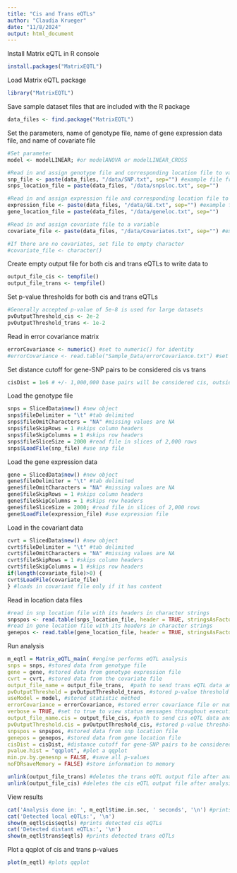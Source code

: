 ```yaml
---
title: "Cis and Trans eQTLs"
author: "Claudia Krueger"
date: "11/8/2024"
output: html_document
---
```


Install Matrix eQTL in R console
```r
install.packages("MatrixEQTL")
```

Load Matrix eQTL package
```r
library("MatrixEQTL")
```

Save sample dataset files that are included with the R package
```r
data_files <- find.package("MatrixEQTL")
```

Set the parameters, name of genotype file, name of gene expression data file, and name of covariate file
```r
#Set parameter
model <- modelLINEAR; #or modelANOVA or modelLINEAR_CROSS

#Read in and assign genotype file and corresponding location file to variables 
snp_file <- paste(data_files, "/data/SNP.txt", sep="") #example file from package
snps_location_file = paste(data_files, "/data/snpsloc.txt", sep="")

#Read in and assign expression file and corresponding location file to variables
expression_file <- paste(data_files, "/data/GE.txt", sep="") #example file from package
gene_location_file = paste(data_files, "/data/geneloc.txt", sep="")

#Read in and assign covariate file to a variable
covariate_file <- paste(data_files, "/data/Covariates.txt", sep="") #example file from packages

#If there are no covariates, set file to empty character
#covariate_file <- character()
```

Create empty output file for both cis and trans eQTLs to write data to
```r
output_file_cis <- tempfile()
output_file_trans <- tempfile()
```

Set p-value thresholds for both cis and trans eQTLs
```r
#Generally accepted p-value of 5e-8 is used for large datasets
pvOutputThreshold_cis <- 2e-2
pvOutputThreshold_trans <- 1e-2
```

Read in error covariance matrix
```r
errorCovariance <- numeric() #set to numeric() for identity
#errorCovariance <- read.table("Sample_Data/errorCovariance.txt") #set to file for multiple of identity
```

Set distance cutoff for gene-SNP pairs to be considered cis vs trans
```r
cisDist = 1e6 # +/- 1,000,000 base pairs will be considered cis, outside of that range will be considered trans
```

Load the genotype file
```r
snps = SlicedData$new() #new object
snps$fileDelimiter = "\t" #tab delimited
snps$fileOmitCharacters = "NA" #missing values are NA
snps$fileSkipRows = 1 #skips column headers
snps$fileSkipColumns = 1 #skips row headers
snps$fileSliceSize = 2000 #read file in slices of 2,000 rows
snps$LoadFile(snp_file) #use snp file
```

Load the gene expression data
```r
gene = SlicedData$new() #new object
gene$fileDelimiter = "\t" #tab delimited
gene$fileOmitCharacters = "NA" #missing values are NA
gene$fileSkipRows = 1 #skips column headers
gene$fileSkipColumns = 1 #skips row headers
gene$fileSliceSize = 2000; #read file in slices of 2,000 rows
gene$LoadFile(expression_file) #use expression file
```

Load in the covariant data
```r
cvrt = SlicedData$new() #new object
cvrt$fileDelimiter = "\t" #tab delimited
cvrt$fileOmitCharacters = "NA" #missing values are NA
cvrt$fileSkipRows = 1 #skips column headers
cvrt$fileSkipColumns = 1 #skips row headers
if(length(covariate_file)>0) {
cvrt$LoadFile(covariate_file)
} #loads in covariant file only if it has content
```

Read in location data files
```r
#read in snp location file with its headers in character strings
snpspos <- read.table(snps_location_file, header = TRUE, stringsAsFactors = FALSE)
#read in gene location file with its headers in character strings
genepos <- read.table(gene_location_file, header = TRUE, stringsAsFactors = FALSE)
```

Run analysis
```r
m_eqtl = Matrix_eQTL_main( #engine performs eQTL analysis
snps = snps, #stored data from genotype file
gene = gene, #stored data from genotype expression file
cvrt = cvrt, #stored data from the covariate file
output_file_name = output_file_trans,  #path to send trans eQTL data and results to
pvOutputThreshold = pvOutputThreshold_trans, #stored p-value threshold for trans eQTLs
useModel = model, #stored statistic method
errorCovariance = errorCovariance, #stored error covariance file or numeric()
verbose = TRUE, #set to true to view status messages throughout execution
output_file_name.cis = output_file_cis, #path to send cis eQTL data and results to
pvOutputThreshold.cis = pvOutputThreshold_cis, #stored p-value threshold for cis eQTLs
snpspos = snpspos, #stored data from snp location file
genepos = genepos, #stored data from gene location file
cisDist = cisDist, #distance cutoff for gene-SNP pairs to be considered cis
pvalue.hist = "qqplot", #plot a qqplot
min.pv.by.genesnp = FALSE, #save all p-values
noFDRsaveMemory = FALSE) #store information to memory

unlink(output_file_trans) #deletes the trans eQTL output file after analysis is complete
unlink(output_file_cis) #deletes the cis eQTL output file after analysis is complete
```

View results
```r
cat('Analysis done in: ', m_eqtl$time.in.sec, ' seconds', '\n') #prints time taken to execute analysis
cat('Detected local eQTLs:', '\n')
show(m_eqtl$cis$eqtls) #prints detected cis eQTLs
cat('Detected distant eQTLs:', '\n')
show(m_eqtl$trans$eqtls) #prints detected trans eQTLs
```

Plot a qqplot of cis and trans p-values
```r
plot(m_eqtl) #plots qqplot
```